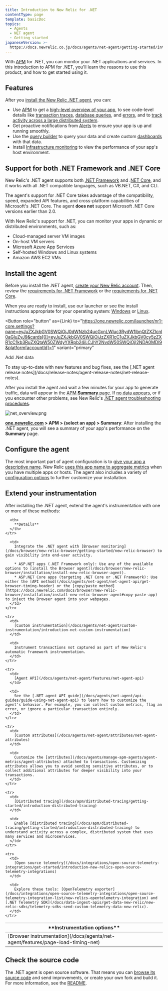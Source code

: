```yaml
---
title: Introduction to New Relic for .NET
contentType: page
template: basicDoc
topics:
  - Agents
  - NET agent
  - Getting started
japaneseVersion: >-
  https://docs.newrelic.co.jp/docs/agents/net-agent/getting-started/introduction-new-relic-net
---
```



With [APM](/docs/apm) for .NET, you can monitor your .NET applications and services. In this introduction to APM for .NET, you'll learn the reasons to use this product, and how to get started using it.

## Features

After you [install the New Relic .NET agent](/docs/agents/net-agent/installation/install-enable-new-relic-net-agent), you can:

* Use [APM](/docs/apm/new-relic-apm/getting-started/welcome-new-relic-apm) to get a [high-level overview of your app](/docs/apm/applications-menu/monitoring/apm-overview-page), to see code-level details like [transaction traces](/docs/apm/transactions/transaction-traces/transaction-traces), [database queries](/docs/apm/transactions/transaction-traces/sql-statements), and [errors](/docs/apm/applications-menu/events/view-apm-error-analytics), and to [track activity across a large distributed system](/docs/apm/distributed-tracing/getting-started/introduction-distributed-tracing).
* Get proactive notifications from [Alerts](/docs/alerts/alert-policies/understanding-alert-policies/alerting-new-relic) to ensure your app is up and running smoothly.
* Use the [query builder](/docs/query-your-data/explore-query-data/query-builder/use-advanced-nrql-mode-specify-data) to query your data and create custom [dashboards](/docs/query-your-data/explore-query-data/dashboards/introduction-new-relic-one-dashboards) with that data.
* Install [Infrastructure monitoring](/docs/infrastructure/new-relic-infrastructure/installation/install-infrastructure-windows-server) to view the performance of your app's host environment.

## Support for both .NET Framework and .NET Core

New Relic's .NET agent supports both [.NET Framework](https://docs.newrelic.com/docs/agents/net-agent/getting-started/compatibility-requirements-net-framework-agent) and .[NET Core](https://docs.newrelic.com/docs/agents/net-agent/getting-started/net-agent-compatibility-requirements-net-core), and it works with all .NET compatible languages, such as VB.NET, C#, and CLI.

The agent's support for .NET Core takes advantage of the compatibility, speed, expanded API features, and cross-platform capabilities of Microsoft's .NET Core. The agent **does not** support Microsoft .NET Core versions earlier than 2.0.

With New Relic's support for .NET, you can monitor your apps in dynamic or distributed environments, such as:

* Cloud-managed server VM images
* On-host VM servers
* Microsoft Azure App Services
* Self-hosted Windows and Linux systems
* Amazon AWS EC2 VMs

## Install the agent

Before you install the .NET agent, [create your New Relic account](/docs/accounts-partnerships/accounts/account-setup/creating-your-new-relic-account). Then, review the [requirements for .NET Framework](/docs/agents/net-agent/getting-started/compatibility-requirements-net-framework-agent) or the [requirements for .NET Core](/docs/agents/net-agent/getting-started/compatibility-requirements-net-core-20-agent).

When you are ready to install, use our launcher or see the install instructions appropriate for your operating system: [Windows](/docs/agents/net-agent/installation/install-net-agent-windows) or [Linux](/docs/agents/net-agent/installation/install-net-agent-linux).

<Button
  role="button"
  as={Link}
  to="https://one.newrelic.com/launcher/nr1-core.settings?pane=eyJuZXJkbGV0SWQiOiJ0dWNzb24ucGxnLWluc3RydW1lbnQtZXZlcnl0aGluZyJ9&cards[0]=eyJuZXJkbGV0SWQiOiJzZXR1cC1uZXJkbGV0cy5zZXR1cC1kb3RuZXQtaW50ZWdyYXRpb24iLCJhY2NvdW50SWQiOjI2NDA0MDl9&platform[accountId]=1"
  variant="primary"
>
  Add .Net data
</Button>

<Callout variant="tip">
  To stay up-to-date with new features and bug fixes, see the [.NET agent release notes](/docs/release-notes/agent-release-notes/net-release-notes).
</Callout>

After you install the agent and wait a few minutes for your app to generate traffic, data will appear in the [APM **Summary** page](/docs/apm/applications-menu/monitoring/apm-overview-page). If [no data appears](/docs/agents/net-agent/troubleshooting/no-data-appears-net), or if you encounter other problems, see New Relic's [.NET agent troubleshooting procedures](/docs/agents/net-agent/troubleshooting).

![net_overview.png](./images/net_overview.png "net_overview.png")

**[one.newrelic.com](https://one.newrelic.com) > APM > (select an app) > Summary**: After installing the .NET agent, you will see a summary of your app's performance on the **Summary** page.

## Configure the agent

The most important part of agent configuration is to [give your app a descriptive name](/docs/agents/net-agent/installation-configuration/name-your-net-application). New Relic [uses this app name to aggregate metrics](/docs/agents/manage-apm-agents/app-naming/name-your-application#app-name) when you have multiple apps or hosts. The agent also includes a variety of [configuration options](/docs/agents/net-agent/installation-configuration/net-agent-configuration) to further customize your installation.

## Extend your instrumentation

After installing the .NET agent, extend the agent's instrumentation with one or more of these methods:

<Table>
  <thead>
    <tr>
      <th style={{ width: "200px" }}>
        **Instrumentation options**
      </th>

      <th>
        **Details**
      </th>
    </tr>
  </thead>

  <tbody>
    <tr>
      <td>
        [Browser instrumentation](/docs/agents/net-agent/features/page-load-timing-net)
      </td>

      <td>
        Integrate the .NET agent with [Browser monitoring](/docs/browser/new-relic-browser/getting-started/new-relic-browser) to gain visibility into end-user activity.

        * ASP.NET apps (.NET Framework only): Use any of the available options to [install the Browser agent](/docs/browser/new-relic-browser/installation/install-new-relic-browser-agent).
        * ASP.NET Core apps (targeting .NET Core or .NET Framework): Use either the [API method](/docs/agents/net-agent/net-agent-api/get-browser-timing-header) or the [copy/paste method](https://docs.newrelic.com/docs/browser/new-relic-browser/installation/install-new-relic-browser-agent#copy-paste-app) to inject the Browser agent into your webpages.
      </td>
    </tr>

    <tr>
      <td>
        [Custom instrumentation](/docs/agents/net-agent/custom-instrumentation/introduction-net-custom-instrumentation)
      </td>

      <td>
        Instrument transactions not captured as part of New Relic's automatic framework instrumentation.
      </td>
    </tr>

    <tr>
      <td>
        [Agent API](/docs/agents/net-agent/features/net-agent-api)
      </td>

      <td>
        See the [.NET agent API guide](/docs/agents/net-agent/api-guides/guide-using-net-agent-api) to learn how to customize the agent's behavior. For example, you can collect custom metrics, flag an error, or ignore a particular transaction entirely.
      </td>
    </tr>

    <tr>
      <td>
        [Custom attributes](/docs/agents/net-agent/attributes/net-agent-attributes)
      </td>

      <td>
        Customize the [attributes](/docs/agents/manage-apm-agents/agent-metrics/agent-attributes) attached to transactions. Customizing attributes allows you to avoid sending sensitive attributes, or to collect additional attributes for deeper visibility into your transactions.
      </td>
    </tr>

    <tr>
      <td>
        [Distributed tracing](/docs/apm/distributed-tracing/getting-started/introduction-distributed-tracing)
      </td>

      <td>
        Enable [distributed tracing](/docs/apm/distributed-tracing/getting-started/introduction-distributed-tracing) to understand activity across a complex, distributed system that uses many services and microservices.
      </td>
    </tr>

    <tr>
      <td>
        [Open source telemetry](/docs/integrations/open-source-telemetry-integrations/get-started/introduction-new-relics-open-source-telemetry-integrations)
      </td>

      <td>
        Explore these tools: [OpenTelemetry exporter](/docs/integrations/open-source-telemetry-integrations/open-source-telemetry-integration-list/new-relics-opentelemetry-integration) and [.NET Telemetry SDK](/docs/data-ingest-apis/get-data-new-relic/new-relic-sdks/telemetry-sdks-send-custom-telemetry-data-new-relic).
      </td>
    </tr>
  </tbody>
</Table>

## Check the source code

The .NET agent is open source software. That means you can [browse its source code](https://github.com/newrelic/newrelic-dotnet-agent) and send improvements, or create your own fork and build it. For more information, see the [README](https://github.com/newrelic/newrelic-dotnet-agent/blob/main/README.md).
